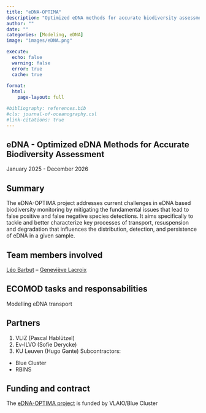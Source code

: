 ```yaml
---
title: "eDNA-OPTIMA"
description: "Optimized eDNA methods for accurate biodiversity assessment"
author: ""
date: ""
categories: [Modeling, eDNA]
image: "images/eDNA.png"

execute:
  echo: false
  warning: false
  error: true
  cache: true
  
format: 
  html:
    page-layout: full

#bibliography: references.bib
#cls: journal-of-oceanography.csl
#link-citations: true
---
```


## eDNA - Optimized eDNA Methods for Accurate Biodiversity Assessment

January 2025 - December 2026

## Summary

The eDNA-OPTIMA project addresses current challenges in eDNA based biodiversity monitoring by mitigating the fundamental issues that lead to false positive and false negative species detections. It aims specifically to tackle and better characterize key processes of transport, resuspension and degradation that influences the distribution, detection, and persistence of eDNA in a given sample.

## Team members involved

[Léo Barbut](/posts/members/LB) -- [Geneviève Lacroix](/posts/members/GL)

## ECOMOD tasks and responsabilities

Modelling eDNA transport

## Partners

1. VLIZ (Pascal Hablützel)
2. Ev-ILVO (Sofie Derycke)
3. KU Leuven (Hugo Gante)
Subcontractors:
- Blue Cluster
- RBINS

## Funding and contract
The [eDNA-OPTIMA project](https://www.blauwecluster.be/projecten/edna-optima) is funded by VLAIO/Blue Cluster


